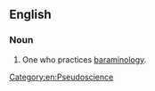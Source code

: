 ==English==

===Noun===
{{en-noun}}

# One who practices [[baraminology]].

[[Category:en:Pseudoscience]]